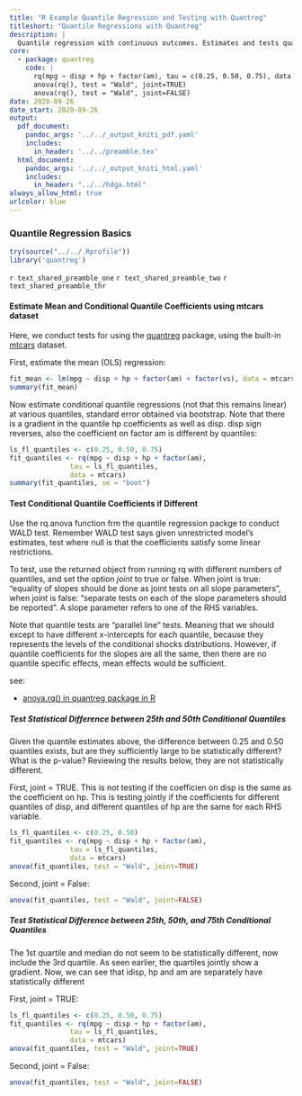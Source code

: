 ```yaml
---
title: "R Example Quantile Regression and Testing with Quantreg"
titleshort: "Quantile Regressions with Quantreg"
description: |
  Quantile regression with continuous outcomes. Estimates and tests quantile coefficients.
core:
  - package: quantreg
    code: |
      rq(mpg ~ disp + hp + factor(am), tau = c(0.25, 0.50, 0.75), data = mtcars)
      anova(rq(), test = "Wald", joint=TRUE)
      anova(rq(), test = "Wald", joint=FALSE)
date: 2020-09-26
date_start: 2020-09-26
output:
  pdf_document:
    pandoc_args: '../../_output_kniti_pdf.yaml'
    includes:
      in_header: '../../preamble.tex'
  html_document:
    pandoc_args: '../../_output_kniti_html.yaml'
    includes:
      in_header: "../../hdga.html"
always_allow_html: true
urlcolor: blue
---
```


### Quantile Regression Basics

```r
try(source("../../.Rprofile"))
library('quantreg')
```

`r text_shared_preamble_one`
`r text_shared_preamble_two`
`r text_shared_preamble_thr`

#### Estimate Mean and Conditional Quantile Coefficients using mtcars dataset

Here, we conduct tests for using the [quantreg](https://cran.r-project.org/web/packages/quantreg/index.html) package, using the built-in [mtcars](https://stat.ethz.ch/R-manual/R-devel/library/datasets/html/mtcars.html) dataset.

First, estimate the mean (OLS) regression:

```r
fit_mean <- lm(mpg ~ disp + hp + factor(am) + factor(vs), data = mtcars)
summary(fit_mean)
```

Now estimate conditional quantile regressions (not that this remains linear) at various quantiles, standard error obtained via bootstrap. Note that there is a gradient in the quantile hp coefficients as well as disp. disp sign reverses, also the coefficient on factor am is different by quantiles:

```r
ls_fl_quantiles <- c(0.25, 0.50, 0.75)
fit_quantiles <- rq(mpg ~ disp + hp + factor(am),
               tau = ls_fl_quantiles,
               data = mtcars)
summary(fit_quantiles, se = "boot")
```


#### Test Conditional Quantile Coefficients if Different

Use the rq.anova function frm the quantile regression packge to conduct WALD test. Remember WALD test says given unrestricted model's estimates, test where null is that the coefficients satisfy some linear restrictions.

To test, use the returned object from running rq with different numbers of quantiles, and set the option *joint* to true or false. When joint is true: "equality of slopes should be done as joint tests on all slope parameters", when joint is false: "separate tests on each of the slope parameters should be reported". A slope parameter refers to one of the RHS variables.

Note that quantile tests are "parallel line" tests. Meaning that we should except to have different x-intercepts for each quantile, because they represents the levels of the conditional shocks distributions. However, if quantile coefficients for the slopes are all the same, then there are no quantile specific effects, mean effects would be sufficient.

see:

- [anova.rq() in quantreg package in R](https://stackoverflow.com/questions/32743758/anova-rq-in-quantreg-package-in-r)

##### Test Statistical Difference between 25th and 50th Conditional Quantiles

Given the quantile estimates above, the difference between 0.25 and 0.50 quantiles exists, but are they sufficiently large to be statistically different? What is the p-value? Reviewing the results below, they are not statistically different.

First, joint = TRUE. This is not testing if the coefficien on disp is the same as the coefficient on hp. This is testing jointly if the coefficients for different quantiles of disp, and different quantiles of hp are the same for each RHS variable.

```r
ls_fl_quantiles <- c(0.25, 0.50)
fit_quantiles <- rq(mpg ~ disp + hp + factor(am),
               tau = ls_fl_quantiles,
               data = mtcars)
anova(fit_quantiles, test = "Wald", joint=TRUE)
```

Second, joint = False:

```r
anova(fit_quantiles, test = "Wald", joint=FALSE)
```


##### Test Statistical Difference between 25th, 50th, and 75th Conditional Quantiles

The 1st quartile and median do not seem to be statistically different, now include the 3rd quartile. As seen earlier, the quartiles jointly show a gradient. Now, we can see that idisp, hp and am are separately have statistically different

First, joint = TRUE:

```r
ls_fl_quantiles <- c(0.25, 0.50, 0.75)
fit_quantiles <- rq(mpg ~ disp + hp + factor(am),
               tau = ls_fl_quantiles,
               data = mtcars)
anova(fit_quantiles, test = "Wald", joint=TRUE)
```

Second, joint = False:

```r
anova(fit_quantiles, test = "Wald", joint=FALSE)
```
